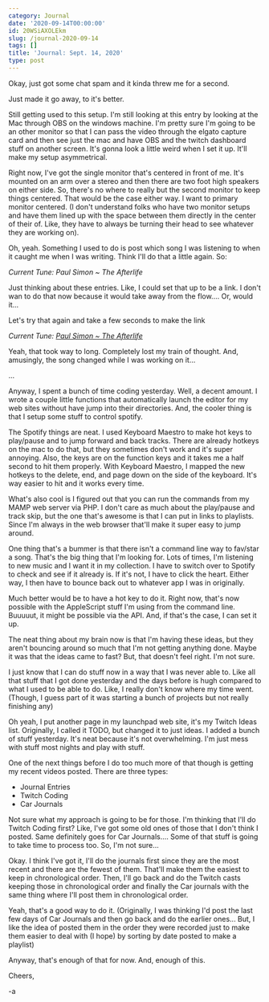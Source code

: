 ```yaml
---
category: Journal
date: '2020-09-14T00:00:00'
id: 20WSiAXOLEkm
slug: /journal-2020-09-14
tags: []
title: 'Journal: Sept. 14, 2020'
type: post
---
```


Okay, just got some chat spam and it kinda threw me for a second. 

Just made it go away, to it's better. 

Still getting used to this setup. I'm still looking at this entry by looking at the Mac through OBS on the windows machine. I'm pretty sure I'm going to be an other monitor so that I can pass the video through the elgato capture card and then see just the mac and have OBS and the twitch dashboard stuff on another screen. It's gonna look a little weird when I set it up. It'll make my setup asymmetrical. 

Right now, I've got the single monitor that's centered in front of me. It's mounted on an arm over a stereo and then there are two foot high speakers on either side. So, there's no where to really but the second monitor to keep things centered. That would be the case either way. I want to primary monitor centered. (I don't understand folks who have two monitor setups and have them lined up with the space between them directly in the center of their of. Like, they have to always be turning their head to see whatever they are working on).

Oh, yeah. Something I used to do is post which song I was listening to when it caught me when I was writing. Think I'll do that a little again. So:

*Current Tune: Paul Simon ~ The Afterlife*

Just thinking about these entries. Like, I could set that up to be a link. I don't wan to do that now because it would take away from the flow.... Or, would it...


Let's try that again and take a few seconds to make the link


*Current Tune: [Paul Simon ~ The Afterlife](https://www.youtube.com/watch?v=TB7D7rWEIRk)*

Yeah, that took way to long. Completely lost my train of thought. And, amusingly, the song changed while I was working on it... 

...

Anyway, I spent a bunch of time coding yesterday. Well, a decent amount. I wrote a couple little functions that automatically launch the editor for my web sites without have jump into their directories. And, the cooler thing is that I setup some stuff to control spotify. 

The Spotify things are neat. I used Keyboard Maestro to make hot keys to play/pause and to jump forward and back tracks. There are already hotkeys on the mac to do that, but they sometimes don't work and it's super annoying. Also, the keys are on the function keys and it takes me a half second to hit them properly. With Keyboard Maestro, I mapped the new hotkeys to the delete, end, and page down on the side of the keyboard. It's way easier to hit and it works every time. 

What's also cool is I figured out that you can run the commands from my MAMP web server via PHP. I don't care as much about the play/pause and track skip, but the one that's awesome is that I can put in links to playlists. Since I'm always in the web browser that'll make it super easy to jump around. 

One thing that's a bummer is that there isn't a command line way to fav/star a song. That's the big thing that I'm looking for. Lots of times, I'm listening to new music and I want it in my collection. I have to switch over to Spotify to check and see if it already is. If it's not, I have to click the heart. Either way, I then have to bounce back out to whatever app I was in originally. 

Much better would be to have a hot key to do it. Right now, that's now possible with the AppleScript stuff I'm using from the command line. Buuuuut, it might be possible via the API. And, if that's the case, I can set it up. 

The neat thing about my brain now is that I'm having these ideas, but they aren't  bouncing around so much that I'm not getting anything done. Maybe it was that the ideas came to fast? But, that doesn't feel right. I'm not sure. 

I just know that I can do stuff now in a way that I was never able to. Like all that stuff that I got done yesterday and the days before is hugh compared to what I used to be able to do. Like, I really don't know where my time went. (Though, I guess part of it was starting a bunch of projects but not really finishing any)

Oh yeah, I put another page in my launchpad web site, it's my Twitch Ideas list. Originally, I called it TODO, but changed it to just ideas. I added a bunch of stuff yesterday. It's neat because it's not overwhelming. I'm just mess with stuff most nights and play with stuff. 

One of the next things before I do too much more of that though is getting my recent videos posted. There are three types:

- Journal Entries
- Twitch Coding 
- Car Journals

Not sure what my approach is going to be for those. I'm thinking that I'll do Twitch Coding first? Like, I've got some old ones of those that I don't think I posted. Same definitely goes for Car Journals.... Some of that stuff is going to take time to process too. So, I'm not sure...

Okay. I think I've got it, I'll do the journals first since they are the most recent and there are the fewest of them. That'll make them the easiest to keep in chronological order. Then, I'll go back and do the Twitch casts keeping those in chronological order and finally the Car journals with the same thing where I'll post them in chronological order. 

Yeah, that's a good way to do it. (Originally, I was thinking I'd post the last few days of Car Journals and then go back and do the earlier ones... But, I like the idea of posted them in the order they were recorded just to make them easier to deal with (I hope) by sorting by date posted to make a playlist)

Anyway, that's enough of that for now. And, enough of this. 

Cheers,

-a